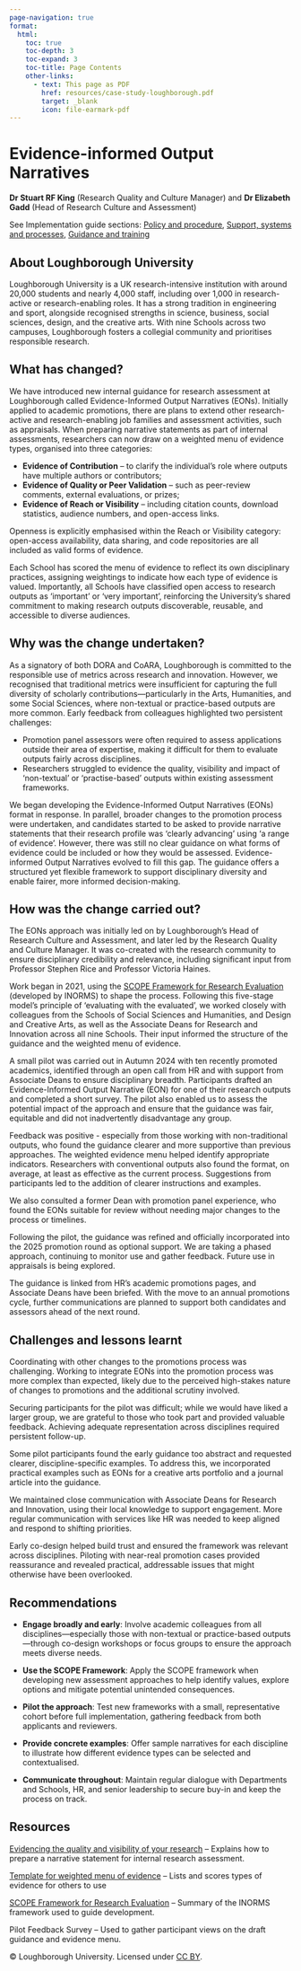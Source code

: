 ```yaml
---
page-navigation: true
format:
  html:
    toc: true
    toc-depth: 3
    toc-expand: 3
    toc-title: Page Contents
    other-links:
      - text: This page as PDF
        href: resources/case-study-loughborough.pdf
        target: _blank
        icon: file-earmark-pdf
---
```


# Evidence-informed Output Narratives

**Dr Stuart RF King** (Research Quality and Culture Manager) and **Dr Elizabeth Gadd** (Head of Research Culture and Assessment)
 
See Implementation guide sections: [Policy and procedure](https://recognition.ukrn-openresearch.ac.uk/guide-05-policy.html), [Support, systems and processes](https://recognition.ukrn-openresearch.ac.uk/guide-06-support.html), [Guidance and training](https://recognition.ukrn-openresearch.ac.uk/guide-07-training.html)

## About Loughborough University

Loughborough University is a UK research-intensive institution with around 20,000 students and nearly 4,000 staff, including over 1,000 in research-active or research-enabling roles. It has a strong tradition in engineering and sport, alongside recognised strengths in science, business, social sciences, design, and the creative arts. With nine Schools across two campuses, Loughborough fosters a collegial community and prioritises responsible research. 

## What has changed? 

We have introduced new internal guidance for research assessment at Loughborough called Evidence-Informed Output Narratives (EONs). Initially applied to academic promotions, there are plans to extend other research-active and research-enabling job families and assessment activities, such as appraisals.
When preparing narrative statements as part of internal assessments, researchers can now draw on a weighted menu of evidence types, organised into three categories:

- **Evidence of Contribution** – to clarify the individual's role where outputs have multiple authors or contributors;
- **Evidence of Quality or Peer Validation** – such as peer-review comments, external evaluations, or prizes;
-	**Evidence of Reach or Visibility** – including citation counts, download statistics, audience numbers, and open-access links.

Openness is explicitly emphasised within the Reach or Visibility category: open-access availability, data sharing, and code repositories are all included as valid forms of evidence.

Each School has scored the menu of evidence to reflect its own disciplinary practices, assigning weightings to indicate how each type of evidence is valued. Importantly, all Schools have classified open access to research outputs as 'important' or 'very important', reinforcing the University's shared commitment to making research outputs discoverable, reusable, and accessible to diverse audiences.

## Why was the change undertaken?

As a signatory of both DORA and CoARA, Loughborough is committed to the responsible use of metrics across research and innovation. However, we recognised that traditional metrics were insufficient for capturing the full diversity of scholarly contributions—particularly in the Arts, Humanities, and some Social Sciences, where non-textual or practice-based outputs are more common. Early feedback from colleagues highlighted two persistent challenges:

- Promotion panel assessors were often required to assess applications outside their area of expertise, making it difficult for them to evaluate outputs fairly across disciplines.
- Researchers struggled to evidence the quality, visibility and impact of ‘non-textual’ or ‘practise-based’ outputs within existing assessment frameworks.

We began developing the Evidence-Informed Output Narratives (EONs) format in response. In parallel, broader changes to the promotion process were undertaken, and candidates started to be asked to provide narrative statements that their research profile was 'clearly advancing' using 'a range of evidence'. However, there was still no clear guidance on what forms of evidence could be included or how they would be assessed.
Evidence-informed Output Narratives evolved to fill this gap. The guidance offers a structured yet flexible framework to support disciplinary diversity and enable fairer, more informed decision-making.

## How was the change carried out?

The EONs approach was initially led on by Loughborough’s Head of Research Culture and Assessment, and later led by the Research Quality and Culture Manager. It was co-created with the research community to ensure disciplinary credibility and relevance, including significant input from Professor Stephen Rice and Professor Victoria Haines.

Work began in 2021, using the [SCOPE Framework for Research Evaluation](https://inorms.net/scope-framework-for-research-evaluation/) (developed by INORMS) to shape the process. Following this five-stage model’s principle of 'evaluating with the evaluated', we worked closely with colleagues from the Schools of Social Sciences and Humanities, and Design and Creative Arts, as well as the Associate Deans for Research and Innovation across all nine Schools. Their input informed the structure of the guidance and the weighted menu of evidence.

A small pilot was carried out in Autumn 2024 with ten recently promoted academics, identified through an open call from HR and with support from Associate Deans to ensure disciplinary breadth. Participants drafted an Evidence-Informed Output Narrative (EON) for one of their research outputs and completed a short survey. The pilot also enabled us to assess the potential impact of the approach and ensure that the guidance was fair, equitable and did not inadvertently disadvantage any group.

Feedback was positive - especially from those working with non-traditional outputs, who found the guidance clearer and more supportive than previous approaches. The weighted evidence menu helped identify appropriate indicators. Researchers with conventional outputs also found the format, on average, at least as effective as the current process. Suggestions from participants led to the addition of clearer instructions and examples.

We also consulted a former Dean with promotion panel experience, who found the EONs suitable for review without needing major changes to the process or timelines.

Following the pilot, the guidance was refined and officially incorporated into the 2025 promotion round as optional support. We are taking a phased approach, continuing to monitor use and gather feedback. Future use in appraisals is being explored.

The guidance is linked from HR's academic promotions pages, and Associate Deans have been briefed. With the move to an annual promotions cycle, further communications are planned to support both candidates and assessors ahead of the next round.

## Challenges and lessons learnt

Coordinating with other changes to the promotions process was challenging. Working to integrate EONs into the promotion process was more complex than expected, likely due to the perceived high-stakes nature of changes to promotions and the additional scrutiny involved.

Securing participants for the pilot was difficult; while we would have liked a larger group, we are grateful to those who took part and provided valuable feedback. Achieving adequate representation across disciplines required persistent follow-up.

Some pilot participants found the early guidance too abstract and requested clearer, discipline-specific examples. To address this, we incorporated practical examples such as EONs for a creative arts portfolio and a journal article into the guidance.

We maintained close communication with Associate Deans for Research and Innovation, using their local knowledge to support engagement. More regular communication with services like HR was needed to keep aligned and respond to shifting priorities.

Early co-design helped build trust and ensured the framework was relevant across disciplines. Piloting with near-real promotion cases provided reassurance and revealed practical, addressable issues that might otherwise have been overlooked.

## Recommendations

- **Engage broadly and early**: Involve academic colleagues from all disciplines—especially those with non-textual or practice-based outputs—through co-design workshops or focus groups to ensure the approach meets diverse needs.

- **Use the SCOPE Framework**: Apply the SCOPE framework when developing new assessment approaches to help identify values, explore options and mitigate potential unintended consequences.

- **Pilot the approach**: Test new frameworks with a small, representative cohort before full implementation, gathering feedback from both applicants and reviewers.

- **Provide concrete examples**: Offer sample narratives for each discipline to illustrate how different evidence types can be selected and contextualised.

- **Communicate throughout**: Maintain regular dialogue with Departments and Schools, HR, and senior leadership to secure buy-in and keep the process on track.

## Resources

[Evidencing the quality and visibility of your research](https://www.lboro.ac.uk/research/support/publishing/responsible-research-assessment/evidence-informed-output-narratives/) – Explains how to prepare a narrative statement for internal research assessment.

[Template for weighted menu of evidence](https://recognition.ukrn-openresearch.ac.uk/resources/case-study-loughborough.pdf target="_blank") – Lists and scores types of evidence for others to use 

[SCOPE Framework for Research Evaluation](https://inorms.net/scope-framework-for-research-evaluation/) – Summary of the INORMS framework used to guide development.

Pilot Feedback Survey – Used to gather participant views on the draft guidance and evidence menu.

© Loughborough University. Licensed under [CC BY](https://creativecommons.org/licenses/by/4.0/deed.en).
